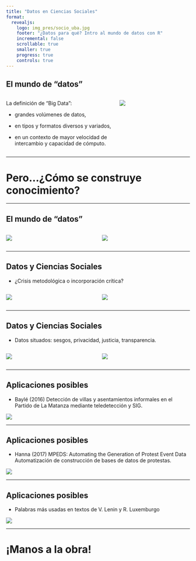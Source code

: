 ```yaml
---
title: "Datos en Ciencias Sociales"
format: 
  revealjs: 
    logo: img_pres/socio_uba.jpg
    footer: "¿Datos para qué? Intro al mundo de datos con R"
    incremental: false
    scrollable: true
    smaller: true
    progress: true
    controls: true
---
```


## El mundo de "datos"

::: columns
::: {.column width="60%"}

::: {.incremental}
La definición de "Big Data":

-   grandes volúmenes de datos,

-   en tipos y formatos diversos y variados,

-   en un contexto de mayor velocidad de intercambio y capacidad de cómputo.
:::
:::

::: {.column width="40%"}
![](img_pres/bbb.jpg)
:::
:::

------------------------------------------------------------------------

# Pero...¿Cómo se construye conocimiento? {background-color="#ce1428"}

------------------------------------------------------------------------

## El mundo de "datos"

::: columns
::: {.column width="50%"}
![](img_pres/habilidades.jpg)
:::

::: {.column width="50%"}
![](img_pres/flujo.jpg)
:::
:::

------------------------------------------------------------------------

## Datos y Ciencias Sociales

-   ¿Crisis metodológica o incorporación crítica?

::: columns
::: {.column width="50%"}
![](img_pres/metodologia.jpg)
:::

::: {.column width="50%"}
![](img_pres/ia.jpg)
:::
:::

------------------------------------------------------------------------

## Datos y Ciencias Sociales

-   Datos situados: sesgos, privacidad, justicia, transparencia.

::: columns
::: {.column width="50%"}
![](img_pres/sesgos_trad.jpg)
:::

::: {.column width="50%"}
![](img_pres/sesgos_rec.jpg)
:::
:::

------------------------------------------------------------------------

## Aplicaciones posibles

-  Baylé (2016) Detección de villas y asentamientos informales en el Partido de La Matanza mediante teledetección y SIG. 

![](img_pres/bayle.jpg)

------------------------------------------------------------------------


## Aplicaciones posibles

-  Hanna (2017) MPEDS: Automating the Generation of Protest Event Data Automatización de construcción de bases de datos de protestas. 

![](img_pres/hanna.jpg)

------------------------------------------------------------------------

## Aplicaciones posibles

-  Palabras más usadas en textos de V. Lenin y R. Luxemburgo

![](img_pres/lenin_luxemburgo.jpg)

------------------------------------------------------------------------

# ¡Manos a la obra! {background-color="#ce1428"}
